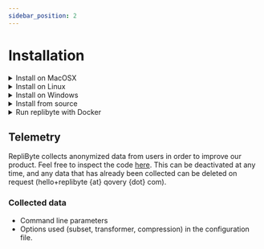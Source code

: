 ```yaml
---
sidebar_position: 2
---
```


# Installation

<details>

  <summary>Install on MacOSX</summary>

  ```shell
  brew tap Qovery/replibyte
  brew install replibyte
  ```

  Or [manually](https://github.com/Qovery/replibyte/releases).

</details>

<details>

  <summary>Install on Linux</summary>

  ```shell
  # download latest replibyte archive for Linux
  curl -s https://api.github.com/repos/Qovery/replibyte/releases/latest | \
  jq -r '.assets[].browser_download_url' | \
  grep -i 'linux-musl.tar.gz$' | wget -qi - && \

  # unarchive
  tar zxf *.tar.gz

  # make replibyte executable
  chmod +x replibyte

  # make it accessible from everywhere
  mv replibyte /usr/local/bin/
  ```

</details>

<details>

  <summary>Install on Windows</summary>

  Download [the latest Windows release](https://github.com/Qovery/replibyte/releases) and install it.

</details>

<details>

  <summary>Install from source</summary>

  ```shell
  git clone https://github.com/Qovery/replibyte.git && cd replibyte

  # Install cargo
  # visit: https://doc.rust-lang.org/cargo/getting-started/installation.html

  # Build with cargo
  cargo build --release

  # Run RepliByte
  ./target/release/replibyte -h
  ```

</details>

<details>

  <summary>Run replibyte with Docker</summary>

  ```shell
  git clone https://github.com/Qovery/replibyte.git

  # Build image with Docker
  docker build -t replibyte -f Dockerfile .

  # Run RepliByte
  docker run -v $(pwd)/examples:/examples/ replibyte -c /examples/replibyte.yaml transformer list
  ```

  Feel free to edit `./examples/replibyte.yaml` with your configuration.

</details>

## Telemetry

RepliByte collects anonymized data from users in order to improve our product. Feel free to inspect the
code [here](https://github.com/Qovery/replibyte/blob/main/replibyte/src/telemetry.rs). This can be deactivated at any time, and any data that has already been collected can be deleted on
request (hello+replibyte {at} qovery {dot} com).

### Collected data

- Command line parameters
- Options used (subset, transformer, compression) in the configuration file.

